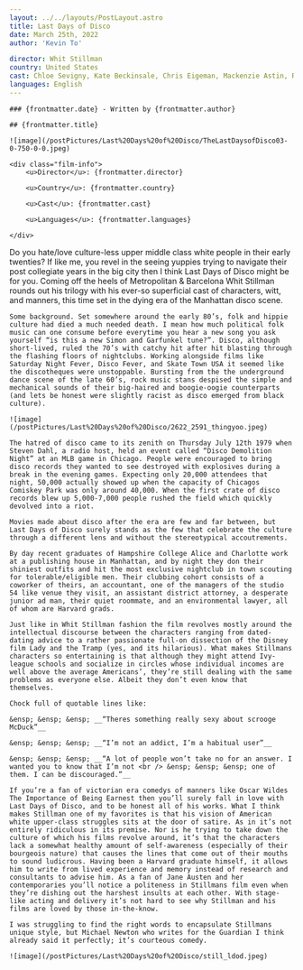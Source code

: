 ```yaml
---
layout: ../../layouts/PostLayout.astro
title: Last Days of Disco
date: March 25th, 2022
author: 'Kevin To'

director: Whit Stillman
country: United States
cast: Chloe Sevigny, Kate Beckinsale, Chris Eigeman, Mackenzie Astin, Robert Sean Leonard, Matt Keeslar, Matt Ross, Tara Subkoff
languages: English
---
```


<section class="post-info">

    ### {frontmatter.date} - Written by {frontmatter.author}

    ## {frontmatter.title}

    ![image](/postPictures/Last%20Days%20of%20Disco/TheLastDaysofDisco03-0-750-0-0.jpeg)

    <div class="film-info">
        <u>Director</u>: {frontmatter.director}

        <u>Country</u>: {frontmatter.country}

        <u>Cast</u>: {frontmatter.cast}

        <u>Languages</u>: {frontmatter.languages}

    </div>

</section>

<article class="main-content">
    Do you hate/love culture-less upper middle class white people in their early twenties? If like me, you revel in the seeing yuppies trying to navigate their post collegiate years in the big city then I think Last Days of Disco might be for you. Coming off the heels of Metropolitan & Barcelona Whit Stillman rounds out his trilogy with his ever-so superficial cast of characters, witt, and manners, this time set in the dying era of the Manhattan disco scene.

    Some background. Set somewhere around the early 80’s, folk and hippie culture had died a much needed death. I mean how much political folk music can one consume before everytime you hear a new song you ask yourself “is this a new Simon and Garfunkel tune?”. Disco, although short-lived, ruled the 70’s with catchy hit after hit blasting through the flashing floors of nightclubs. Working alongside films like Saturday Night Fever, Disco Fever, and Skate Town USA it seemed like the discotheques were unstoppable. Bursting from the the underground dance scene of the late 60’s, rock music stans despised the simple and mechanical sounds of their big-haired and boogie-oogie counterparts (and lets be honest were slightly racist as disco emerged from black culture).

    ![image](/postPictures/Last%20Days%20of%20Disco/2622_2591_thingyoo.jpeg)

    The hatred of disco came to its zenith on Thursday July 12th 1979 when Steven Dahl, a radio host, held an event called “Disco Demolition Night” at an MLB game in Chicago. People were encouraged to bring disco records they wanted to see destroyed with explosives during a break in the evening games. Expecting only 20,000 attendees that night, 50,000 actually showed up when the capacity of Chicagos Comiskey Park was only around 40,000. When the first crate of disco records blew up 5,000-7,000 people rushed the field which quickly devolved into a riot.

    Movies made about disco after the era are few and far between, but Last Days of Disco surely stands as the few that celebrate the culture through a different lens and without the stereotypical accoutrements.

    By day recent graduates of Hampshire College Alice and Charlotte work at a publishing house in Manhattan, and by night they don their shiniest outfits and hit the most exclusive nightclub in town scouting for tolerable/eligible men. Their clubbing cohort consists of a coworker of theirs, an accountant, one of the managers of the studio 54 like venue they visit, an assistant district attorney, a desperate junior ad man, their quiet roommate, and an environmental lawyer, all of whom are Harvard grads.

    Just like in Whit Stillman fashion the film revolves mostly around the intellectual discourse between the characters ranging from dated-dating advice to a rather passionate full-on dissection of the Disney film Lady and the Tramp (yes, and its hilarious). What makes Stillmans characters so entertaining is that although they might attend Ivy-league schools and socialize in circles whose individual incomes are well above the average Americans’, they’re still dealing with the same problems as everyone else. Albeit they don’t even know that themselves.

    Chock full of quotable lines like:

    &ensp; &ensp; &ensp; __“Theres something really sexy about scrooge McDuck”__

    &ensp; &ensp; &ensp; __“I’m not an addict, I’m a habitual user”__

    &ensp; &ensp; &ensp; __“A lot of people won’t take no for an answer. I wanted you to know that I’m not <br /> &ensp; &ensp; &ensp; one of them. I can be discouraged.”__

    If you’re a fan of victorian era comedys of manners like Oscar Wildes The Importance of Being Earnest then you’ll surely fall in love with Last Days of Disco, and to be honest all of his works. What I think makes Stillman one of my favorites is that his vision of American white upper-class struggles sits at the door of satire. As in it’s not entirely ridiculous in its premise. Nor is he trying to take down the culture of which his films revolve around, it’s that the characters lack a somewhat healthy amount of self-awareness (especially of their bourgeois nature) that causes the lines that come out of their mouths to sound ludicrous. Having been a Harvard graduate himself, it allows him to write from lived experience and memory instead of research and consultants to advise him. As a fan of Jane Austen and her contemporaries you’ll notice a politeness in Stillmans film even when they’re dishing out the harshest insults at each other. With stage-like acting and delivery it’s not hard to see why Stillman and his films are loved by those in-the-know.

    I was struggling to find the right words to encapsulate Stillmans unique style, but Michael Newton who writes for the Guardian I think already said it perfectly; it’s courteous comedy.

    ![image](/postPictures/Last%20Days%20of%20Disco/still_ldod.jpeg)

</article>
